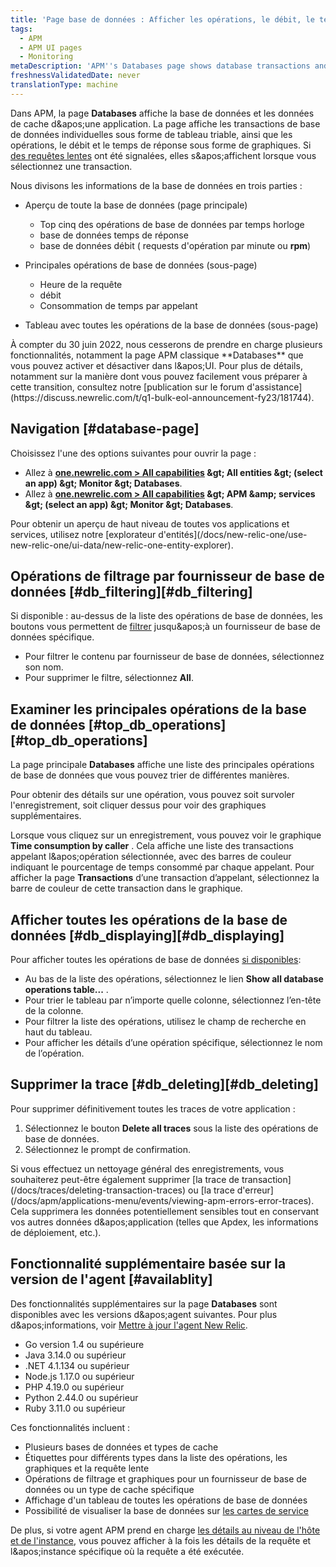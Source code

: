 ```yaml
---
title: 'Page base de données : Afficher les opérations, le débit, le temps de réponse'
tags:
  - APM
  - APM UI pages
  - Monitoring
metaDescription: 'APM''s Databases page shows database transactions and slow database queries as tables. It also shows operations, throughput, and query time as charts.'
freshnessValidatedDate: never
translationType: machine
---
```


Dans APM, la page <DNT>**Databases**</DNT> affiche la base de données et les données de cache d&amp;apos;une application. La page affiche les transactions de base de données individuelles sous forme de tableau triable, ainsi que les opérations, le débit et le temps de réponse sous forme de graphiques. Si [des requêtes lentes](/docs/apm/applications-menu/monitoring/viewing-slow-query-details) ont été signalées, elles s&amp;apos;affichent lorsque vous sélectionnez une transaction.

Nous divisons les informations de la base de données en trois parties :

* Aperçu de toute la base de données (page principale)

  * Top cinq des opérations de base de données par temps horloge
  * base de données temps de réponse
  * base de données débit ( requests d'opération par minute ou <DNT>**rpm**</DNT>)

* Principales opérations de base de données (sous-page)

  * Heure de la requête
  * débit
  * Consommation de temps par appelant

* Tableau avec toutes les opérations de la base de données (sous-page)

<Callout variant="important" title="AVIS DE FIN DE VIE">
  À compter du 30 juin 2022, nous cesserons de prendre en charge plusieurs fonctionnalités, notamment la page APM classique <DNT>**Databases**</DNT> que vous pouvez activer et désactiver dans l&amp;apos;UI. Pour plus de détails, notamment sur la manière dont vous pouvez facilement vous préparer à cette transition, consultez notre [publication sur le forum d'assistance](https://discuss.newrelic.com/t/q1-bulk-eol-announcement-fy23/181744).
</Callout>

## Navigation [#database-page]

Choisissez l'une des options suivantes pour ouvrir la page :

* Allez à <DNT>**[one.newrelic.com &gt; All capabilities](https://one.newrelic.com/all-capabilities) &amp;gt; All entities &amp;gt; (select an app) &amp;gt; Monitor &amp;gt; Databases**</DNT>.
* Allez à <DNT>**[one.newrelic.com &gt; All capabilities](https://one.newrelic.com/all-capabilities) &amp;gt; APM &amp;amp; services &amp;gt; (select an app) &amp;gt; Monitor &amp;gt; Databases**</DNT>.

<Callout variant="tip">
  Pour obtenir un aperçu de haut niveau de toutes vos applications et services, utilisez notre [explorateur d'entités](/docs/new-relic-one/use-new-relic-one/ui-data/new-relic-one-entity-explorer).
</Callout>

## Opérations de filtrage par fournisseur de base de données [#db\_filtering][#db_filtering]

Si disponible : au-dessus de la liste des opérations de base de données, les boutons vous permettent de [filtrer](#availablity) jusqu&amp;apos;à un fournisseur de base de données spécifique.

* Pour filtrer le contenu par fournisseur de base de données, sélectionnez son nom.
* Pour supprimer le filtre, sélectionnez <DNT>**All**</DNT>.

## Examiner les principales opérations de la base de données [#top\_db\_operations][#top_db_operations]

La page principale <DNT>**Databases**</DNT> affiche une liste des principales opérations de base de données que vous pouvez trier de différentes manières.

Pour obtenir des détails sur une opération, vous pouvez soit survoler l'enregistrement, soit cliquer dessus pour voir des graphiques supplémentaires.

Lorsque vous cliquez sur un enregistrement, vous pouvez voir le graphique <DNT>**Time consumption by caller**</DNT> . Cela affiche une liste des transactions appelant l&amp;apos;opération sélectionnée, avec des barres de couleur indiquant le pourcentage de temps consommé par chaque appelant. Pour afficher la page <DNT>**Transactions**</DNT> d’une transaction d’appelant, sélectionnez la barre de couleur de cette transaction dans le graphique.

## Afficher toutes les opérations de la base de données [#db\_displaying][#db_displaying]

Pour afficher toutes les opérations de base de données [si disponibles](#availability):

* Au bas de la liste des opérations, sélectionnez le lien <DNT>**Show all database operations table...**</DNT> .
* Pour trier le tableau par n’importe quelle colonne, sélectionnez l’en-tête de la colonne.
* Pour filtrer la liste des opérations, utilisez le champ de recherche en haut du tableau.
* Pour afficher les détails d’une opération spécifique, sélectionnez le nom de l’opération.

## Supprimer la trace [#db\_deleting][#db_deleting]

Pour supprimer définitivement toutes les traces de votre application :

1. Sélectionnez le bouton <DNT>**Delete all traces**</DNT> sous la liste des opérations de base de données.
2. Sélectionnez le prompt de confirmation.

<Callout variant="tip">
  Si vous effectuez un nettoyage général des enregistrements, vous souhaiterez peut-être également supprimer [la trace de transaction](/docs/traces/deleting-transaction-traces) ou [la trace d'erreur](/docs/apm/applications-menu/events/viewing-apm-errors-error-traces). Cela supprimera les données potentiellement sensibles tout en conservant vos autres données d&amp;apos;application (telles que Apdex, les informations de déploiement, etc.).
</Callout>

## Fonctionnalité supplémentaire basée sur la version de l'agent [#availablity]

Des fonctionnalités supplémentaires sur la page <DNT>**Databases**</DNT> sont disponibles avec les versions d&amp;apos;agent suivantes. Pour plus d&amp;apos;informations, voir [Mettre à jour l'agent New Relic](/docs/agents/manage-apm-agents/installation/update-new-relic-agent).

* Go version 1.4 ou supérieure
* Java 3.14.0 ou supérieur
* .NET 4.1.134 ou supérieur
* Node.js 1.17.0 ou supérieur
* PHP 4.19.0 ou supérieur
* Python 2.44.0 ou supérieur
* Ruby 3.11.0 ou supérieur

Ces fonctionnalités incluent :

* Plusieurs bases de données et types de cache
* Étiquettes pour différents types dans la liste des opérations, les graphiques et la requête lente
* Opérations de filtrage et graphiques pour un fournisseur de base de données ou un type de cache spécifique
* Affichage d'un tableau de toutes les opérations de base de données
* Possibilité de visualiser la base de données sur [les cartes de service](/docs/apm/applications-menu/monitoring/service-maps)

De plus, si votre agent APM prend en charge [les détails au niveau de l'hôte et de l'instance](/docs/apm/applications-menu/features/analyze-database-instance-level-performance-issues), vous pouvez afficher à la fois les détails de la requête et l&amp;apos;instance spécifique où la requête a été exécutée.